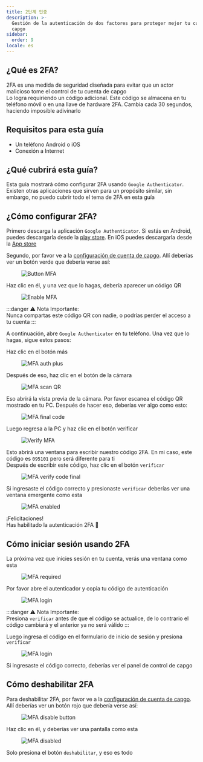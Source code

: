 ```yaml
---
title: 2단계 인증
description: >-
  Gestión de la autenticación de dos factores para proteger mejor tu cuenta de
  capgo
sidebar:
  order: 9
locale: es
---
```


## ¿Qué es 2FA?

2FA es una medida de seguridad diseñada para evitar que un actor malicioso tome el control de tu cuenta de capgo\
Lo logra requiriendo un código adicional. Este código se almacena en tu teléfono móvil o en una llave de hardware 2FA. Cambia cada 30 segundos, haciendo imposible adivinarlo

## Requisitos para esta guía
 - Un teléfono Android o iOS
 - Conexión a Internet

## ¿Qué cubrirá esta guía?

Esta guía mostrará cómo configurar 2FA usando `Google Authenticator`. Existen otras aplicaciones que sirven para un propósito similar, sin embargo, no puedo cubrir todo el tema de 2FA en esta guía

## ¿Cómo configurar 2FA?

Primero descarga la aplicación `Google Authenticator`. Si estás en Android, puedes descargarla desde la [play store](https://playgooglecom/store/apps/details/?id=comgoogleandroidappsauthenticator2). En iOS puedes descargarla desde la [App store](https://appsapplecom/us/app/google-authenticator/id388497605/)

Segundo, por favor ve a la [configuración de cuenta de capgo](https://webcapgo.app/dashboard/settings/account/). Allí deberías ver un botón verde que debería verse así:

<figure><img style="margin-left: auto; margin-right: auto" src="/button-mfa.webp" alt="Button MFA" /><figcaption></figcaption></figure>

Haz clic en él, y una vez que lo hagas, debería aparecer un código QR

<figure><img style="margin-left: auto; margin-right: auto" src="/enable-mfa.webp" alt="Enable MFA" /><figcaption></figcaption></figure>

:::danger
⚠️ Nota Importante: \
Nunca compartas este código QR con nadie, o podrías perder el acceso a tu cuenta
:::

A continuación, abre `Google Authenticator` en tu teléfono. Una vez que lo hagas, sigue estos pasos:

Haz clic en el botón más

<figure><img style="margin-left: auto; margin-right: auto" src="/mfa-auth-plus.webp" alt="MFA auth plus" /><figcaption></figcaption></figure>

Después de eso, haz clic en el botón de la cámara

<figure><img style="margin-left: auto; margin-right: auto" src="/mfa-scan-qr.webp" alt="MFA scan QR" /><figcaption></figcaption></figure>

Eso abrirá la vista previa de la cámara. Por favor escanea el código QR mostrado en tu PC. Después de hacer eso, deberías ver algo como esto:

<figure><img style="margin-left: auto; margin-right: auto" src="/mfa-final-code.webp" alt="MFA final code" /><figcaption></figcaption></figure>

Luego regresa a la PC y haz clic en el botón verificar

<figure><img style="margin-left: auto; margin-right: auto" src="/enable-mfa-verify.webp" alt="Verify MFA" /><figcaption></figcaption></figure>

Esto abrirá una ventana para escribir nuestro código 2FA. En mi caso, este código es `095101` pero será diferente para ti\
Después de escribir este código, haz clic en el botón `verificar`

<figure><img style="margin-left: auto; margin-right: auto" src="/mfa-verify-final-code.webp" alt="MFA verify code final" /><figcaption></figcaption></figure>

Si ingresaste el código correcto y presionaste `verificar` deberías ver una ventana emergente como esta

<figure><img style="margin-left: auto; margin-right: auto" src="/mfa-enabled.webp" alt="MFA enabled" /><figcaption></figcaption></figure>

¡Felicitaciones!\
Has habilitado la autenticación 2FA 🎉

## Cómo iniciar sesión usando 2FA

La próxima vez que inicies sesión en tu cuenta, verás una ventana como esta
<figure><img style="margin-left: auto; margin-right: auto" src="/mfa-required.webp" alt="MFA required" /><figcaption></figcaption></figure>

Por favor abre el autenticador y copia tu código de autenticación

<figure><img style="margin-left: auto; margin-right: auto" src="/mfa-login.webp" alt="MFA login" /><figcaption></figcaption></figure>

:::danger
⚠️ Nota Importante: \
Presiona `verificar` antes de que el código se actualice, de lo contrario el código cambiará y el anterior ya no será válido
:::

Luego ingresa el código en el formulario de inicio de sesión y presiona `verificar`

<figure><img style="margin-left: auto; margin-right: auto" src="/mfa-final-login-verify.webp" alt="MFA login" /><figcaption></figcaption></figure>

Si ingresaste el código correcto, deberías ver el panel de control de capgo

## Cómo deshabilitar 2FA

Para deshabilitar 2FA, por favor ve a la [configuración de cuenta de capgo](https://webcapgo.app/dashboard/settings/account/). Allí deberías ver un botón rojo que debería verse así:

<figure><img style="margin-left: auto; margin-right: auto" src="/mfa-disable-button.webp" alt="MFA disable button" /><figcaption></figcaption></figure>

Haz clic en él, y deberías ver una pantalla como esta

<figure><img style="margin-left: auto; margin-right: auto" src="/mfa-disable-2.webp" alt="MFA disabled" /><figcaption></figcaption></figure>

Solo presiona el botón `deshabilitar`, y eso es todo